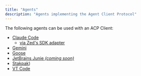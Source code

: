 ```yaml
---
title: "Agents"
description: "Agents implementing the Agent Client Protocol"
---
```


The following agents can be used with an ACP Client:

- [Claude Code](https://docs.anthropic.com/en/docs/claude-code/overview)
  - [via Zed's SDK adapter](https://github.com/zed-industries/claude-code-acp)
- [Gemini](https://github.com/google-gemini/gemini-cli)
- [Goose](https://block.github.io/goose/docs/guides/acp-clients)
- [JetBrains Junie _(coming soon)_](https://www.jetbrains.com/junie/)
- [Stakpak](https://github.com/stakpak/agent?tab=readme-ov-file#agent-client-protocol-acp))
- [VT Code](https://github.com/vinhnx/vtcode/blob/main/README.md#zed-ide-integration-agent-client-protocol)
